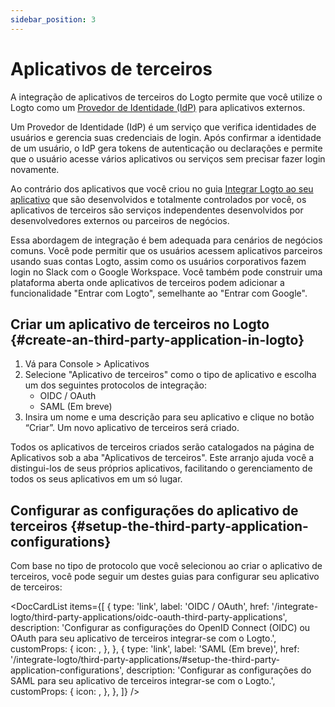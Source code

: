 ```yaml
---
sidebar_position: 3
---
```



# Aplicativos de terceiros

A integração de aplicativos de terceiros do Logto permite que você utilize o Logto como um [Provedor de Identidade (IdP)](https://auth.wiki/identity-provider) para aplicativos externos.

Um Provedor de Identidade (IdP) é um serviço que verifica identidades de usuários e gerencia suas credenciais de login. Após confirmar a identidade de um usuário, o IdP gera tokens de autenticação ou declarações e permite que o usuário acesse vários aplicativos ou serviços sem precisar fazer login novamente.

Ao contrário dos aplicativos que você criou no guia [Integrar Logto ao seu aplicativo](/integrate-logto/integrate-logto-into-your-application) que são desenvolvidos e totalmente controlados por você, os aplicativos de terceiros são serviços independentes desenvolvidos por desenvolvedores externos ou parceiros de negócios.

Essa abordagem de integração é bem adequada para cenários de negócios comuns. Você pode permitir que os usuários acessem aplicativos parceiros usando suas contas Logto, assim como os usuários corporativos fazem login no Slack com o Google Workspace. Você também pode construir uma plataforma aberta onde aplicativos de terceiros podem adicionar a funcionalidade "Entrar com Logto", semelhante ao "Entrar com Google".

## Criar um aplicativo de terceiros no Logto \{#create-an-third-party-application-in-logto}

1. Vá para <CloudLink to="/applications">Console > Aplicativos</CloudLink>
2. Selecione "Aplicativo de terceiros" como o tipo de aplicativo e escolha um dos seguintes protocolos de integração:
   - OIDC / OAuth
   - SAML (Em breve)
3. Insira um nome e uma descrição para seu aplicativo e clique no botão “Criar”. Um novo aplicativo de terceiros será criado.

Todos os aplicativos de terceiros criados serão catalogados na página de Aplicativos sob a aba "Aplicativos de terceiros". Este arranjo ajuda você a distingui-los de seus próprios aplicativos, facilitando o gerenciamento de todos os seus aplicativos em um só lugar.

## Configurar as configurações do aplicativo de terceiros \{#setup-the-third-party-application-configurations}

Com base no tipo de protocolo que você selecionou ao criar o aplicativo de terceiros, você pode seguir um destes guias para configurar seu aplicativo de terceiros:

<DocCardList
  items={[
    {
      type: 'link',
      label: 'OIDC / OAuth',
      href: '/integrate-logto/third-party-applications/oidc-oauth-third-party-applications',
      description:
        'Configurar as configurações do OpenID Connect (OIDC) ou OAuth para seu aplicativo de terceiros integrar-se com o Logto.',
      customProps: {
        icon: <OidcIcon />,
      },
    },
    {
      type: 'link',
      label: 'SAML (Em breve)',
      href: '/integrate-logto/third-party-applications/#setup-the-third-party-application-configurations',
      description:
        'Configurar as configurações do SAML para seu aplicativo de terceiros integrar-se com o Logto.',
      customProps: {
        icon: <SamlIcon />,
      },
    },
  ]}
/>
